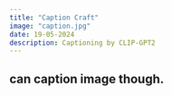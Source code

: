 ```yaml
---
title: "Caption Craft"
image: "caption.jpg"
date: 19-05-2024
description: Captioning by CLIP-GPT2
---
```

## can caption image though.